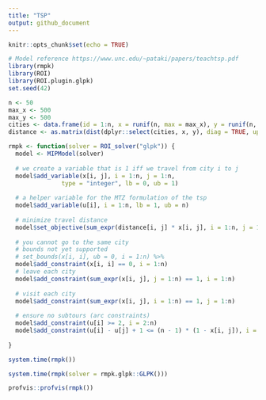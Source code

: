 ```yaml
---
title: "TSP"
output: github_document
---
```


```r
knitr::opts_chunk$set(echo = TRUE)
```

```r
# Model reference https://www.unc.edu/~pataki/papers/teachtsp.pdf
library(rmpk)
library(ROI)
library(ROI.plugin.glpk)
set.seed(42)

n <- 50
max_x <- 500
max_y <- 500
cities <- data.frame(id = 1:n, x = runif(n, max = max_x), y = runif(n, max = max_y))
distance <- as.matrix(dist(dplyr::select(cities, x, y), diag = TRUE, upper = TRUE))

rmpk <- function(solver = ROI_solver("glpk")) {
  model <- MIPModel(solver)
  
  # we create a variable that is 1 iff we travel from city i to j
  model$add_variable(x[i, j], i = 1:n, j = 1:n, 
               type = "integer", lb = 0, ub = 1)
  
  # a helper variable for the MTZ formulation of the tsp
  model$add_variable(u[i], i = 1:n, lb = 1, ub = n)
  
  # minimize travel distance
  model$set_objective(sum_expr(distance[i, j] * x[i, j], i = 1:n, j = 1:n), "min")
  
  # you cannot go to the same city
  # bounds not yet supported
  # set_bounds(x[i, i], ub = 0, i = 1:n) %>%
  model$add_constraint(x[i, i] == 0, i = 1:n)
  # leave each city
  model$add_constraint(sum_expr(x[i, j], j = 1:n) == 1, i = 1:n)
  
  # visit each city
  model$add_constraint(sum_expr(x[i, j], i = 1:n) == 1, j = 1:n)
  
  # ensure no subtours (arc constraints)
  model$add_constraint(u[i] >= 2, i = 2:n)
  model$add_constraint(u[i] - u[j] + 1 <= (n - 1) * (1 - x[i, j]), i = 2:n, j = 2:n)
  
}

system.time(rmpk())
```

```r
system.time(rmpk(solver = rmpk.glpk::GLPK()))
```



```r
profvis::profvis(rmpk())
```

